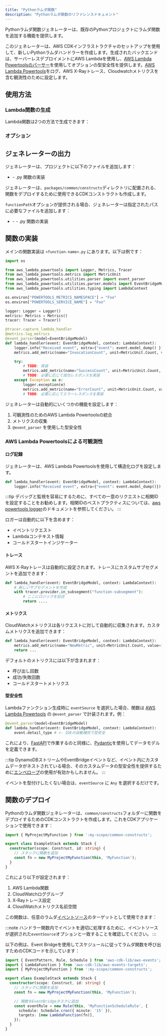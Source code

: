 ```yaml
---
title: "Pythonラムダ関数"
description: "Pythonラムダ関数のリファレンスドキュメント"
---
```



Pythonラムダ関数ジェネレーターは、既存のPythonプロジェクトにラムダ関数を追加する機能を提供します。

このジェネレーターは、AWS CDKインフラストラクチャのセットアップを使用して、新しいPythonラムダハンドラーを作成します。生成されたバックエンドは、サーバーレスデプロイメントにAWS Lambdaを使用し、[AWS Lambda Powertoolsのパーサー](https://docs.powertools.aws.dev/lambda/python/latest/utilities/parser/)を使用してオプションの型安全性を提供します。[AWS Lambda Powertools](https://docs.powertools.aws.dev/lambda/python/latest/)をログ、AWS X-Rayトレース、Cloudwatchメトリクスを含む観測性のために設定します。

## 使用方法

### Lambda関数の生成

Lambda関数は2つの方法で生成できます：

<RunGenerator generator="py#lambda-function" />

### オプション

<GeneratorParameters schema={schema} />

## ジェネレーターの出力

ジェネレーターは、プロジェクトに以下のファイルを追加します：

<FileTree>

- <module-name>
  - <lambda-function>.py 関数の実装

</FileTree>

ジェネレーターは、`packages/common/constructs`ディレクトリに配置される、関数をデプロイするために使用できるCDKコンストラクトも作成します。

`functionPath`オプションが提供される場合、ジェネレーターは指定されたパスに必要なファイルを追加します：

<FileTree>

- <module-name>
  - <custom-path>
    - <function-name>.py 関数の実装

</FileTree>

## 関数の実装

メインの関数実装は `<function-name>.py` にあります。以下は例です：

```python
import os

from aws_lambda_powertools import Logger, Metrics, Tracer
from aws_lambda_powertools.metrics import MetricUnit
from aws_lambda_powertools.utilities.parser import event_parser
from aws_lambda_powertools.utilities.parser.models import EventBridgeModel
from aws_lambda_powertools.utilities.typing import LambdaContext

os.environ["POWERTOOLS_METRICS_NAMESPACE"] = "Foo"
os.environ["POWERTOOLS_SERVICE_NAME"] = "Foo"

logger: Logger = Logger()
metrics: Metrics = Metrics()
tracer: Tracer = Tracer()

@tracer.capture_lambda_handler
@metrics.log_metrics
@event_parser(model=EventBridgeModel)
def lambda_handler(event: EventBridgeModel, context: LambdaContext):
    logger.info("Received event", extra={"event": event.model_dump() })
    metrics.add_metric(name="InvocationCount", unit=MetricUnit.Count, value=1)

    try:
        # TODO: 実装
        metrics.add_metric(name="SuccessCount", unit=MetricUnit.Count, value=1)
        # TODO: 必要に応じて成功レスポンスを実装
    except Exception as e:
        logger.exception(e)
        metrics.add_metric(name="ErrorCount", unit=MetricUnit.Count, value=1)
        # TODO: 必要に応じてエラーレスポンスを実装
```

ジェネレーターは自動的にいくつかの機能を設定します：

1. 可観測性のためのAWS Lambda Powertoolsの統合
2. メトリクスの収集
3. `@event_parser` を使用した型安全性

### AWS Lambda Powertoolsによる可観測性

#### ログ記録

ジェネレーターは、AWS Lambda Powertoolsを使用して構造化ログを設定します。

```python
def lambda_handler(event: EventBridgeModel, context: LambdaContext):
    logger.info("Received event", extra={"event": event.model_dump()})
```

:::tip
デバッグと監視を容易にするために、すべての一意のリクエストに相関IDを設定することをお勧めします。相関IDのベストプラクティスについては、[aws powertools logger](https://docs.powertools.aws.dev/lambda/python/2.22.0/core/logger/#setting-a-correlation-id)のドキュメントを参照してください。
:::

ロガーは自動的に以下を含めます：

- イベントリクエスト
- Lambdaコンテキスト情報
- コールドスタートインジケーター

#### トレース

AWS X-Rayトレースは自動的に設定されます。トレースにカスタムサブセグメントを追加できます：

```python
def lambda_handler(event: EventBridgeModel, context: LambdaContext):
    # 新しいサブセグメントを作成
    with tracer.provider.in_subsegment("function-subsegment"):
        # ここにロジックを記述
        return ....
```

#### メトリクス

CloudWatchメトリクスは各リクエストに対して自動的に収集されます。カスタムメトリクスを追加できます：

```python
def lambda_handler(event: EventBridgeModel, context: LambdaContext):
    metrics.add_metric(name="NewMetric", unit=MetricUnit.Count, value=1)
    return ...
```

デフォルトのメトリクスには以下が含まれます：

- 呼び出し回数
- 成功/失敗回数
- コールドスタートメトリクス

#### 型安全性

Lambdaファンクション生成時に `eventSource` を選択した場合、関数は [AWS Lambda Powertools](https://docs.powertools.aws.dev/lambda/python/latest/utilities/parser/) の `@event_parser` で計装されます。例：

```python {3}
@event_parser(model=EventBridgeModel)
def lambda_handler(event: EventBridgeModel, context: LambdaContext):
    event.detail_type # <- IDEの自動補完で型安全
```

これにより、[FastAPI](/nx-plugin-for-aws/guides/fastapi)で作業するのと同様に、[Pydantic](https://docs.pydantic.dev/latest/)を使用してデータモデルを定義できます。

:::tip
DynamoDBストリームやEventBridgeイベントなど、イベント内にカスタムデータがネストされている場合、そのカスタムデータの型安全性を提供するために[エンベロープ](https://docs.powertools.aws.dev/lambda/python/latest/utilities/parser/#envelopes)の使用が有効かもしれません。
:::

イベントを型付けしたくない場合は、`eventSource` に `Any` を選択するだけです。

## 関数のデプロイ

Pythonのラムダ関数ジェネレーターは、`common/constructs`フォルダーに関数をデプロイするためのCDKコンストラクトを作成します。これをCDKアプリケーションで使用できます：

```ts
import { MyProjectMyFunction } from ':my-scope/common-constructs';

export class ExampleStack extends Stack {
  constructor(scope: Construct, id: string) {
    // スタックに関数を追加
    const fn = new MyProjectMyFunction(this, 'MyFunction');
  }
}
```

これにより以下が設定されます：

1. AWS Lambda関数
2. CloudWatchロググループ
3. X-Rayトレース設定
4. CloudWatchメトリクス名前空間

この関数は、任意のラムダ[イベントソース](https://docs.powertools.aws.dev/lambda/python/latest/utilities/parser/)のターゲットとして使用できます：

:::note
ハンドラー関数内でイベントを適切に処理するために、イベントソースが選択された`eventSource`オプションと一致することを確認してください。
:::

以下の例は、Event Bridgeを使用してスケジュールに従ってラムダ関数を呼び出すためのCDKコードを示しています：

```ts
import { EventPattern, Rule, Schedule } from 'aws-cdk-lib/aws-events';
import { LambdaFunction } from 'aws-cdk-lib/aws-events-targets';
import { MyProjectMyFunction } from ':my-scope/common-constructs';

export class ExampleStack extends Stack {
  constructor(scope: Construct, id: string) {
    // スタックに関数を追加
    const fn = new MyProjectMyFunction(this, 'MyFunction');

    // 関数をEventBridgeタスクに追加
    const eventRule = new Rule(this, 'MyFunctionScheduleRule', {
      schedule: Schedule.cron({ minute: '15' }),
      targets: [new LambdaFunction(fn)],
    });
  }
}
```